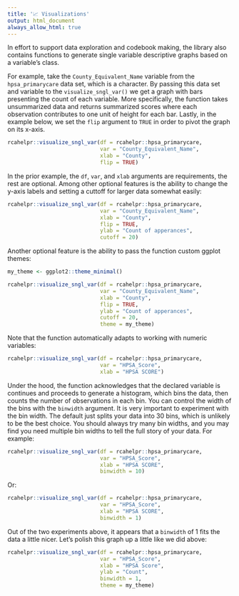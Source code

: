 ```yaml
---
title: '📈 Visualizations'
output: html_document
always_allow_html: true
---
```



In effort to support data exploration and codebook making, the library also contains functions to generate single variable descriptive graphs based on a variable's class. 

For example, take the `County_Equivalent_Name` variable from the  `hpsa_primarycare` data set, which is a character. By passing this data set and variable to the `visualize_sngl_var()` we get a graph with bars presenting the count of each variable. More specifically, the function takes unsummarized data and returns summarized scores where each observation contributes to one unit of height for each bar. Lastly, in the example below, we set the `flip` argument to `TRUE` in order to pivot the graph on its x-axis.

```r
rcahelpr::visualize_sngl_var(df = rcahelpr::hpsa_primarycare,
                             var = "County_Equivalent_Name",
                             xlab = "County",
                             flip = TRUE)
```

In the prior example, the `df`, `var`, and `xlab` arguments are requirements, the rest are optional. Among other optional features is the ability to change the y-axis labels and setting a cuttoff for larger data somewhat easily:

```r
rcahelpr::visualize_sngl_var(df = rcahelpr::hpsa_primarycare,
                             var = "County_Equivalent_Name",
                             xlab = "County",
                             flip = TRUE,
                             ylab = "Count of apperances",
                             cutoff = 20)
```

Another optional feature is the ability to pass the function custom ggplot themes:

```r
my_theme <- ggplot2::theme_minimal()

rcahelpr::visualize_sngl_var(df = rcahelpr::hpsa_primarycare,
                             var = "County_Equivalent_Name",
                             xlab = "County",
                             flip = TRUE,
                             ylab = "Count of apperances",
                             cutoff = 20,
                             theme = my_theme)
```

Note that the function automatically adapts to working with numeric variables:

```r
rcahelpr::visualize_sngl_var(df = rcahelpr::hpsa_primarycare,
                             var = "HPSA_Score",
                             xlab = "HPSA SCORE")
```

Under the hood, the function acknowledges that the declared variable is continues and proceeds to generate a histogram, which bins the data, then counts the number of observations in each bin. You can control the width of the bins with the `binwidth` argument. It is very important to experiment with the bin width. The default just splits your data into 30 bins, which is unlikely to be the best choice. You should always try many bin widths, and you may find you need multiple bin widths to tell the full story of your data. For example:

```r
rcahelpr::visualize_sngl_var(df = rcahelpr::hpsa_primarycare,
                             var = "HPSA_Score",
                             xlab = "HPSA SCORE",
                             binwidth = 10)
```

Or:


```r
rcahelpr::visualize_sngl_var(df = rcahelpr::hpsa_primarycare,
                             var = "HPSA_Score",
                             xlab = "HPSA SCORE",
                             binwidth = 1)
```

Out of the two experiments above, it appears that a `binwidth` of 1 fits the data a little nicer. Let's polish this graph up a little like we did above:

```r
rcahelpr::visualize_sngl_var(df = rcahelpr::hpsa_primarycare,
                             var = "HPSA_Score",
                             xlab = "HPSA Score",
                             ylab = "Count",
                             binwidth = 1,
                             theme = my_theme)
```



